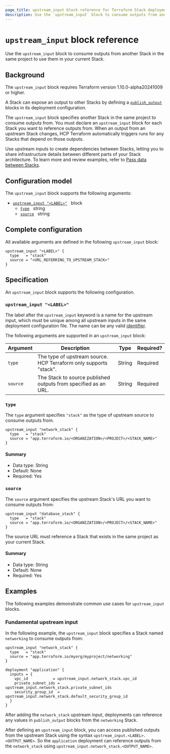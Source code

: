 ```yaml
---
page_title: upstream_input block reference for Terraform Stack deployments
description: Use the `upstream_input` block to consume outputs from another Stack in the same project and use them as inputs in your current Stack.
---
```


# `upstream_input` block reference

Use the `upstream_input` block to consume outputs from another Stack in the same project to use them in your current Stack.

## Background

<Note>

The `upstream_input` block requires Terraform version 1.10.0-alpha20241009 or higher.

</Note>

A Stack can expose an output to other Stacks by defining a [`publish_output`](/terraform/language/block/stack/deployment/publish_output) blocks in its deployment configuration.

The `upstream_input` block specifies another Stack in the same project to consume outputs from. You must declare an `upstream_input` block for each Stack you want to reference outputs from. When an output from an upstream Stack changes, HCP Terraform automatically triggers runs for any Stacks that depend on those outputs.

Use upstream inputs to create dependencies between Stacks, letting you to share infrastructure details between different parts of your Stack architecture. To learn more and review examples, refer to [Pass data between Stacks](/terraform/language/stacks/deploy/pass-data).

## Configuration model

The `upstream_input` block supports the following arguments:

- [`upstream_input "<LABEL>"`](#upstream_input) &nbsp; block
  - [`type`](#type) &nbsp; string
  - [`source`](#source) &nbsp; string

## Complete configuration

All available arguments are defined in the following `upstream_input` block:

```hcl
upstream_input "<LABEL>" {
  type   = "stack"
  source = "<URL_REFERRING_TO_UPSTREAM_STACK>"
}
```

## Specification

An `upstream_input` block supports the following configuration.

### `upstream_input "<LABEL>"`

The label after the `upstream_input` keyword is a name for the upstream input, which must be unique among all upstream inputs in the same deployment configuration file. The name can be any valid [identifier](/terraform/language/syntax/configuration#identifiers).

The following arguments are supported in an `upstream_input` block:

| Argument | Description | Type | Required? |
| --- | --- | --- | --- |
| `type` | The type of upstream source. HCP Terraform only supports "stack". | String | Required |
| `source` | The Stack to source published outputs from specified as an URL. | String | Required |

### `type`

The `type` argument specifies `"stack"` as the type of upstream source to consume outputs from.

```hcl
upstream_input "network_stack" {
  type   = "stack"
  source = "app.terraform.io/<ORGANIZATION>/<PROJECT>/<STACK_NAME>"
}
```

#### Summary

- Data type: String
- Default: None
- Required: Yes

### `source`

The `source` argument specifies the upstream Stack's URL you want to consume outputs from:

```hcl
upstream_input "database_stack" {
  type   = "stack"
  source = "app.terraform.io/<ORGANIZATION>/<PROJECT>/<STACK_NAME>"
}
```

The source URL must reference a Stack that exists in the same project as your current Stack.

#### Summary

- Data type: String
- Default: None
- Required: Yes

## Examples

The following examples demonstrate common use cases for `upstream_input` blocks.

### Fundamental upstream input

In the following example, the `upstream_input` block specifies a Stack named `networking` to consume outputs from:

```hcl
upstream_input "network_stack" {
  type   = "stack"
  source = "app.terraform.io/myorg/myproject/networking"
}

deployment "application" {
  inputs = {
    vpc_id           = upstream_input.network_stack.vpc_id
    private_subnet_ids = upstream_input.network_stack.private_subnet_ids
    security_group_id  = upstream_input.network_stack.default_security_group_id
  }
}
```

After adding the `network_stack` upstream input, deployments can reference any values in `publish_output` blocks from the `networking` Stack.

After defining an `upstream_input` block, you can access published outputs from the upstream Stack using the syntax `upstream_input.<LABEL>.<OUTPUT_NAME>`. So the `application` deployment can reference outputs from the `network_stack` using `upstream_input.network_stack.<OUTPUT_NAME>`.
